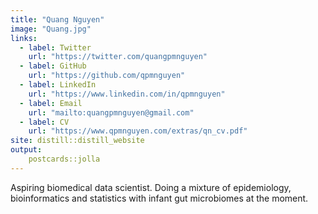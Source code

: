 ```yaml
---
title: "Quang Nguyen"
image: "Quang.jpg"
links: 
  - label: Twitter
    url: "https://twitter.com/quangpmnguyen"
  - label: GitHub
    url: "https://github.com/qpmnguyen"
  - label: LinkedIn
    url: "https://www.linkedin.com/in/qpmnguyen"
  - label: Email
    url: "mailto:quangpmnguyen@gmail.com"  
  - label: CV
    url: "https://www.qpmnguyen.com/extras/qn_cv.pdf"
site: distill::distill_website
output: 
    postcards::jolla
---
```


Aspiring biomedical data scientist. Doing a mixture of epidemiology, bioinformatics and statistics with infant gut microbiomes at the moment.    

